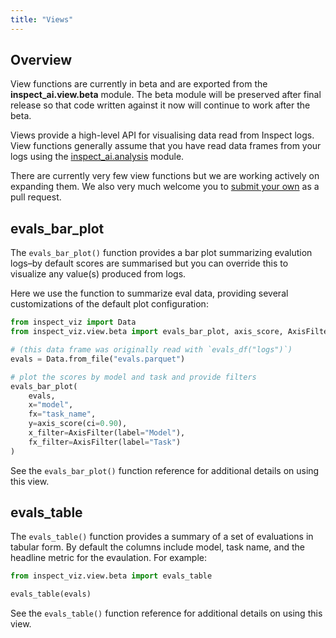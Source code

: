 ```yaml
---
title: "Views"
---
```


## Overview

::: callout-note
View functions are currently in beta and are exported from the **inspect_ai.view.beta** module. The beta module will be preserved after final release so that code written against it now will continue to work after the beta.
:::

Views provide a high-level API for visualising data read from Inspect logs. View functions generally assume that you have read data frames from your logs using the [inspect_ai.analysis](https://inspect.aisi.org.uk/dataframe.html) module.

There are currently very few view functions but we are working actively on expanding them. We also very much welcome you to [submit your own](https://github.com/meridianlabs-ai/inspect_viz/pulls) as a pull request.

## evals_bar_plot

The `evals_bar_plot()` function provides a bar plot summarizing evalution logs--by default scores are summarised but you can override this to visualize any value(s) produced from logs. 

Here we use the function to summarize eval data, providing several customizations of the default plot configuration:

```python
from inspect_viz import Data
from inspect_viz.view.beta import evals_bar_plot, axis_score, AxisFilter

# (this data frame was originally read with `evals_df("logs")`)
evals = Data.from_file("evals.parquet")

# plot the scores by model and task and provide filters 
evals_bar_plot(
    evals,
    x="model",
    fx="task_name",
    y=axis_score(ci=0.90),
    x_filter=AxisFilter(label="Model"),
    fx_filter=AxisFilter(label="Task")
)
```

See the `evals_bar_plot()` function reference for additional details on using this view.

## evals_table

The `evals_table()` function provides a summary of a set of evaluations in tabular form. By default the columns include model, task name, and the headline metric for the evaulation. For example:

```python
from inspect_viz.view.beta import evals_table

evals_table(evals)
```

See the `evals_table()` function reference for additional details on using this view.

